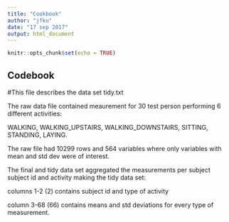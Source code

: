 ---
title: "Cookbook"
author: "jfku"
date: "17 sep 2017"
output: html_document
---

```{r setup, include=FALSE}
knitr::opts_chunk$set(echo = TRUE)
```

## Codebook
#This file describes the data set tidy.txt

The raw data file contained meaurement for 30 test person performing 6 different activities: 

WALKING, WALKING_UPSTAIRS, WALKING_DOWNSTAIRS, SITTING, STANDING, LAYING.

The raw file had 10299 rows and 564 variables where only variables with mean and std dev were of interest. 

The final and tidy data set aggregated the measurements per subject subject id and activity making the tidy data set:

columns 1-2 (2) contains subject id and type of activity

column 3-68 (66) contains means and std deviations for every type of measurement.

